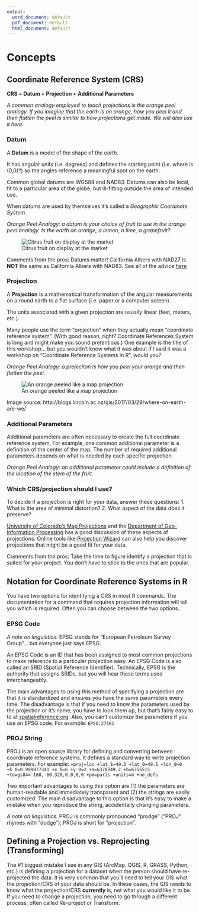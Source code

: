 ```yaml
---
output:
  word_document: default
  pdf_document: default
  html_document: default
---
```

# Concepts

## Coordinate Reference System (CRS)

**CRS = Datum + Projection + Additional Parameters**
  
*A common analogy employed to teach projections is the orange peel analogy.  If you imagine that the earth is an orange, how you peel it and then flatten the peel is similar to how projections get made.   We will also use it here.*
  
### Datum
  
A **Datum** is a model of the shape of the earth.

It has angular units (i.e. degrees) and defines the starting point (i.e. where is (0,0)?) so the angles reference a meaningful spot on the earth.

Common global datums are WGS84 and NAD83.  Datums can also be local, fit to a particular area of the globe, but ill-fitting outside the area of intended use.

When datums are used by themselves it's called a *Geographic Coordinate System*.

*Orange Peel Analogy: a datum is your choice of fruit to use in the orange peel analogy.  Is the earth an orange, a lemon, a lime, a grapefruit?*

![Citrus fruit on display at the market](https://farm3.staticflickr.com/2260/2508805118_500f5bba28_n.jpg)

Comments from the pros: Datums matter! California Albers with NAD27 is **NOT** the same as California Albers with NAD83.  See all of the advice [here](https://twitter.com/MicheleTobias/status/955861280174174208)

### Projection

A **Projection** is a mathematical transformation of the angular measurements on a round earth to a flat surface (i.e. paper or a computer screen).

The units associated with a given projection are usually linear (feet, meters, etc.).

Many people use the term "projection" when they actually mean "coordinate reference system". (With good reason, right?  Coordinate References System is long and might make you sound pretentious.)  One example is the title of this workshop... but you wouldn't know what it was about if I said it was a workshop on "Coordinate Reference Systems in R", would you?
  
  *Orange Peel Analogy: a projeciton is how you peel your orange and then flatten the peel.*
  
![An orange peeled like a map projection](http://blogs.lincoln.ac.nz/gis/wp-content/uploads/sites/16/2017/03/laranjoide_1.jpg)

Image source: http://blogs.lincoln.ac.nz/gis/2017/03/29/where-on-earth-are-we/
  
  
### Additional Parameters
  
Additional parameters are often necessary to create the full coordinate reference system.  For example, one common additional parameter is a definition of the center of the map.  The number of required additional parameters depends on what is needed by each specific projection.

*Orange Peel Analogy: an additional parameter could include a definition of the location of the stem of the fruit.*
  
### Which CRS/projection should I use?
  
  To decide if a projection is right for your data, answer these questions: 
  1. What is the area of minimal distortion?
  2. What aspect of the data does it preserve?
  
[University of Colorado's Map Projections](https://www.colorado.edu/geography/gcraft/notes/mapproj/mapproj_f.html) and the [Department of Geo-Information Processing](http://kartoweb.itc.nl/geometrics/map%20projections/mappro.html) has a good discussion of these aspects of projections.  Online tools like [Projection Wizard](http://projectionwizard.org/) can also help you discover projections that might be a good fit for your data.

Comments from the pros: Take the time to figure identify a projection that is suited for your project.  You don't have to stick to the ones that are popular.
   
   
## Notation for Coordinate Reference Systems in R
   
   You have two options for identifying a CRS in most R commands.  The documentation for a command that requires projection information will tell you which is required.  Often you can choose between the two options.
   
### EPSG Code
   
*A note on linguistics:* EPSG stands for "European Petroleum Survey Group"... but everyone just says EPSG.
   
An EPSG Code is an ID that has been assigned to most common projections to make reference to a particular projection easy.  An EPSG Code is also called an SRID (Spatial Reference Identifier).  Technically, EPSG is the authority that assigns SRIDs, but you will hear these terms used interchangeably.
   
The main advantages to using this method of specifying a projection are that it is standardized and ensures you have the same parameters every time.  The disadvantage is that if you need to know the parameters used by the projection or it's name, you have to look them up, but that's fairly easy to to at [spatialreference.org](http://spatialreference.org/ref/epsg/).  Also, you can't customize the parameters if you use an EPSG code.  For example: `EPSG:27561`

### PROJ String

PROJ is an open source library for defining and converting between coordinate reference systems.  It defines a standard way to write projection parameters.  For example: `+proj=lcc +lat_1=49.5 +lat_0=49.5 +lon_0=0 +k_0=0.999877341 +x_0=6 +y_0=2 +a=6378249.2 +b=6356515 +towgs84=-168,-60,320,0,0,0,0 +pm=paris +units=m +no_defs`

Two important advantages to using this option are (1) the parameters are human-readable and immediately transparent and (2) the strings are easily customized.  The main disadvantage to this option is that it's easy to make a mistake when you reproduce the string, accidentally changing parameters.

*A note on linguistics:* PROJ is commonly pronounced "prodge" ("PROJ" rhymes with "dodge"); PROJ is short for "projection".  

## Defining a Projection vs. Reprojecting (Transforming)
The #1 biggest mistake I see in any GIS (ArcMap, QGIS, R, GRASS, Python, etc.) is defining a projection for a dataset when the person should have re-projected the data.  It is very common that you'll need to tell your GIS what the projection/CRS of your data should be.  In these cases, the GIS needs to know what the projection/CRS **currently** is, not what you would like it to be.  If you need to change a projection, you need to go through a different process, often called Re-project or Transform.